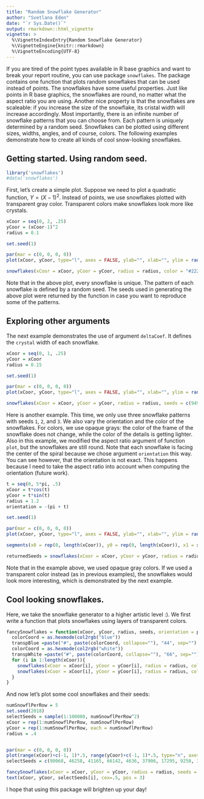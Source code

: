 ```yaml
---
title: "Random Snowflake Generator"
author: "Svetlana Eden"
date: "`r Sys.Date()`"
output: rmarkdown::html_vignette
vignette: >
  %\VignetteIndexEntry{Random Snowflake Generator}
  %\VignetteEngine{knitr::rmarkdown}
  %\VignetteEncoding{UTF-8}
---
```

If you are tired of the point types available in R base graphics and want to break your report routine, you can use package `snowflakes`. The package contains one function that plots random snowflakes that can be used instead of points. The snowflakes have some useful properties. Just like points in R base graphics, the snowflakes are round, no matter what the aspect ratio you are using. Another nice property is that the snowflakes are scaleable: if you increase the size of the snowflake, its cristal width will increase accordingly. Most importantly, there is an infinite number of snowflake patterns that you can choose from. Each pattern is uniquely determined by a random seed. Snowflakes can be plotted using different sizes, widths, angles, and of course, colors. The following examples demonstrate how to create all kinds of cool snow-looking snowflakes.

## Getting started. Using random seed.

```r
library('snowflakes')
#data('snowflakes')
```

First, let's create a simple plot. Suppose we need to plot a quadratic function, $Y = (X-1)^2$. Instead of points, we use snowflakes plotted with transparent gray color. Transparent colors make snowflakes look more like crystals.

```r
xCoor = seq(0, 2, .25)
yCoor = (xCoor-1)^2
radius = 0.1

set.seed(1)

par(mar = c(0, 0, 0, 0))
plot(xCoor, yCoor, type="l", axes = FALSE, ylab="", xlab="", ylim = range(yCoor) + radius*c(-1, 1)*0.7, xlim = range(xCoor) + radius*c(-1, 1)*0.7, col=gray(.9))

snowflakes(xCoor = xCoor, yCoor = yCoor, radius = radius, color = "#22222222")
```

Note that in the above plot, every snowflake is unique. The pattern of each snowflake is defined by a random seed. The seeds used in generating the above plot were returned by the function in case you want to reproduce some of the patterns. 

## Exploring other arguments

The next example demonstrates the use of argument `deltaCoef`. It defines the `crystal` width of each snowflake.

```r
xCoor = seq(0, 1, .25)
yCoor = xCoor
radius = 0.15

set.seed(1)

par(mar = c(0, 0, 0, 0))
plot(xCoor, yCoor, type="l", axes = FALSE, ylab="", xlab="", ylim = range(yCoor) + radius*c(-1, 1)*0.7, xlim = range(xCoor) + radius*c(-1, 1)*0.7, col=gray(.9))

snowflakes(xCoor = xCoor, yCoor = yCoor, radius = radius, seeds = c(9492), deltaCoef = 15 - (0:(length(xCoor)-1))*3, color = "#22222222")
```

Here is another example. This time, we only use three snowflake patterns with seeds `1`, `2`, and `3`. We also vary the orientation and the color of the snowflakes. For colors, we use opaque grays: the color of the frame of the snowflake does not change, while the color of the details is getting lighter. Also in this example, we modified the aspect ratio argument of function `plot`, but the snowflakes are still round. Note that each snowflake is facing the center of the spiral because we chose argument `orientation` this way.  You can see however, that the orientation is not exact. This happens because I need to take the aspect ratio into account when computing the orientation (future work).

```r
t = seq(0, 5*pi, .5)
xCoor = t*cos(t)
yCoor = t*sin(t)
radius = 1.2
orientation = -(pi + t)

set.seed(1)

par(mar = c(0, 0, 0, 0))
plot(xCoor, yCoor, type="l", axes = FALSE, ylab="", xlab="", ylim = range(yCoor) + radius*c(-1, 1)*0.5, xlim = range(xCoor) + radius*c(-1, 1)*0.5, col=gray(.9), asp = 2/3)

segments(x0 = rep(0, length(xCoor)), y0 = rep(0, length(xCoor)), x1 = xCoor, y1 = yCoor, col = gray((1:length(xCoor))/(length(xCoor)+1)), lty = 3)

returnedSeeds = snowflakes(xCoor = xCoor, yCoor = yCoor, radius = radius, orientation = orientation, seeds = 1:3, color = gray((1:length(xCoor))/(length(xCoor)+1)), anotherColor = "gray")
```

Note that in the example above, we used opaque gray colors. If we used a transparent color instead (as in previous examples), the snowflakes would look more interesting, which is demonstrated by the next example.

## Cool looking snowflakes.

Here, we take the snowflake generator to a higher artistic level :). We first write a function that plots snowflakes using layers of transparent colors.

```r

fancySnowflakes = function(xCoor, yCoor, radius, seeds, orientation = pi/6){
  colorCoord = as.hexmode(col2rgb("blue"))
  transpBlue =paste("#", paste(colorCoord, collapse=""), "44", sep="")
  colorCoord = as.hexmode(col2rgb("white"))
  transpWhite =paste("#", paste(colorCoord, collapse=""), "66", sep="")
  for (i in 1:length(xCoor)){
    snowflakes(xCoor = xCoor[i], yCoor = yCoor[i], radius = radius, color = transpBlue, anotherColor = "#33333333", seeds = seeds[i])
    snowflakes(xCoor = xCoor[i], yCoor = yCoor[i], radius = radius, color = transpWhite, anotherColor = transpWhite, seeds = seeds[i])
  }
}
```

And now let's plot some cool snowflakes and their seeds:


```r

numSnowflPerRow = 5
set.seed(2018)
selectSeeds = sample(1:100000, numSnowflPerRow^2)
xCoor = rep(1:numSnowflPerRow, numSnowflPerRow)
yCoor = rep(1:numSnowflPerRow, each = numSnowflPerRow)
radius = .4


par(mar = c(0, 0, 0, 0))
plot(range(xCoor)+c(-1, 1)*.5, range(yCoor)+c(-1, 1)*.5, type="n", axes = FALSE, ylab="", xlab="")
selectSeeds = c(90068, 46258, 41165, 66142, 4636, 37906, 17295, 9250, 30595, 74555, 12669, 62970, 96997, 43447, 81975, 23841, 73197, 8419, 14318, 83885, 29343, 47445, 66721, 29854, 77912)

fancySnowflakes(xCoor = xCoor, yCoor = yCoor, radius = radius, seeds = selectSeeds)
text(xCoor, yCoor, selectSeeds[i], cex=.5, pos = 3)

```

I hope that using this package will brighten up your day!
